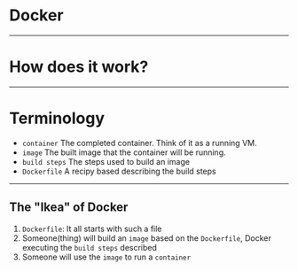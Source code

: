 <!-- Docker -->

<Layout header>

# Docker

</Layout>

---

<Layout>

# How does it work?

</Layout>

---

<Layout>

# Terminology

* `container` The completed container. Think of it as a running VM.
* `image` The built image that the container will be running.
* `build steps` The steps used to build an image
* `Dockerfile` A recipy based describing the build steps

</Layout>

---

<Layout>

## The "Ikea" of Docker

1. `Dockerfile`: It all starts with such a file
2. Someone(thing) will build an `image` based on the `Dockerfile`, Docker executing the `build steps` described
3. Someone will use the `image` to run a `container`

</Layout>